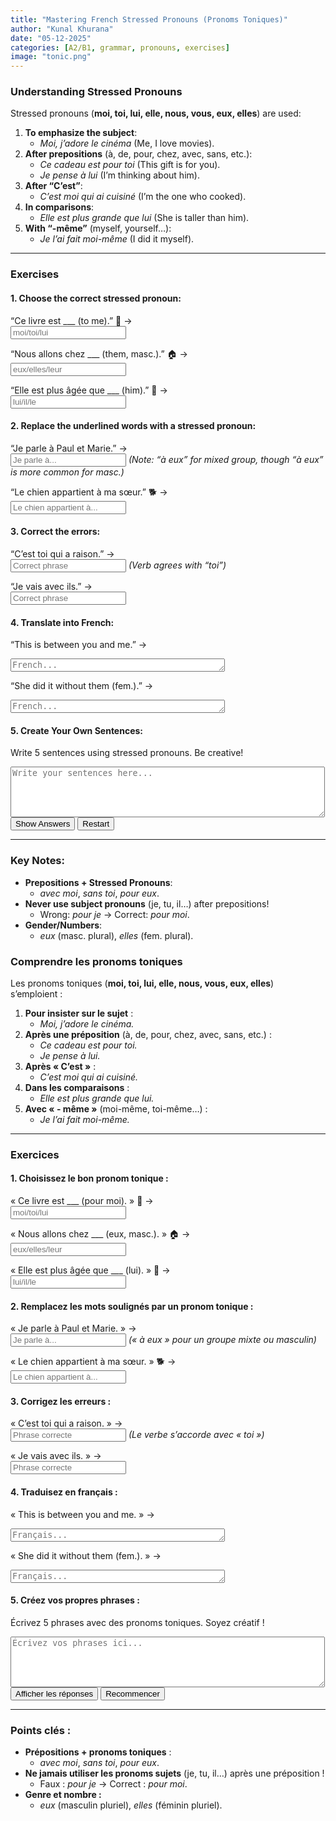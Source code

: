 ```yaml
---
title: "Mastering French Stressed Pronouns (Pronoms Toniques)"  
author: "Kunal Khurana"  
date: "05-12-2025"  
categories: [A2/B1, grammar, pronouns, exercises]  
image: "tonic.png"  
---
```


::: {.content-visible when-profile="english"}

### Understanding Stressed Pronouns

Stressed pronouns (**moi, toi, lui, elle, nous, vous, eux, elles**) are used:

1.  **To emphasize the subject**:
    -   *Moi, j’adore le cinéma* (Me, I love movies).
2.  **After prepositions** (à, de, pour, chez, avec, sans, etc.):
    -   *Ce cadeau est pour toi* (This gift is for you).\
    -   *Je pense à lui* (I’m thinking about him).
3.  **After "C’est"**:
    -   *C’est moi qui ai cuisiné* (I’m the one who cooked).
4.  **In comparisons**:
    -   *Elle est plus grande que lui* (She is taller than him).
5.  **With "-même"** (myself, yourself...):
    -   *Je l’ai fait moi-même* (I did it myself).

------------------------------------------------------------------------

### Exercises

#### 1. Choose the correct stressed pronoun:

"Ce livre est \_\_\_ (to me)." 📖 →\
<input type="text" placeholder="moi/toi/lui" oninput="checkAnswer(this, 'pour moi')">

"Nous allons chez \_\_\_ (them, masc.)." 🏠 →\
<input type="text" placeholder="eux/elles/leur" oninput="checkAnswer(this, 'chez eux')">

"Elle est plus âgée que \_\_\_ (him)." 👴 →\
<input type="text" placeholder="lui/il/le" oninput="checkAnswer(this, 'que lui')">

#### 2. Replace the underlined words with a stressed pronoun:

"Je parle à Paul et Marie." →\
<input type="text" placeholder="Je parle à..." oninput="checkAnswer(this, 'Je parle à eux')"> *(Note: "à eux" for mixed group, though "à eux" is more common for masc.)*

"Le chien appartient à ma sœur." 🐕 →\
<input type="text" placeholder="Le chien appartient à..." oninput="checkAnswer(this, 'Le chien appartient à elle')">

#### 3. Correct the errors:

"C’est toi qui a raison." →\
<input type="text" placeholder="Correct phrase" oninput="checkAnswer(this, 'C’est toi qui as raison')"> *(Verb agrees with "toi")*

"Je vais avec ils." →\
<input type="text" placeholder="Correct phrase" oninput="checkAnswer(this, 'Je vais avec eux')">

#### 4. Translate into French:

"This is between you and me." →\


<textarea placeholder="French..." rows="1" cols="40" oninput="checkTranslation(this, 'C’est entre toi et moi.')"></textarea>


"She did it without them (fem.)." →\


<textarea placeholder="French..." rows="1" cols="40" oninput="checkTranslation(this, 'Elle l’a fait sans elles.')"></textarea>


#### 5. Create Your Own Sentences:

Write 5 sentences using stressed pronouns. Be creative!\


<textarea placeholder="Write your sentences here..." rows="5" cols="60"></textarea>


<button onclick="showAnswers()">Show Answers</button>
<button onclick="refreshPage()">Restart</button>


<script>
function checkAnswer(input, correctAnswer) {
    const span = input.nextElementSibling;
    if (input.value.trim().toLowerCase() === correctAnswer.toLowerCase()) {
        span.textContent = "✓ Correct";
        span.style.color = "green";
    } else {
        span.textContent = "";
    }
}

function checkTranslation(textarea, correctAnswer) {
    const value = textarea.value.trim().toLowerCase().replace(/[’']/g, "'");
    const correct = correctAnswer.trim().toLowerCase().replace(/[’']/g, "'");
    let span = textarea.nextElementSibling;
    if (!span || span.tagName !== "SPAN") {
        span = document.createElement("span");
        textarea.parentNode.insertBefore(span, textarea.nextSibling);
    }
    if (value === correct) {
        span.textContent = "✓ Correct";
        span.style.color = "green";
    } else {
        span.textContent = "";
    }
}

function showAnswers() {
    document.querySelectorAll('input[type="text"]').forEach(el => {
        const correct = el.getAttribute('oninput')?.match(/'([^']+)'/)?.[1];
        if (correct) {
            const span = el.nextElementSibling;
            span.textContent = `Réponse : ${correct}`;
            span.style.color = "blue";
        }
    });
}

function refreshPage() {
    location.reload();
}
</script>




------------------------------------------------------------------------

### Key Notes:

-   **Prepositions + Stressed Pronouns**:
    -   *avec moi*, *sans toi*, *pour eux*.\
-   **Never use subject pronouns** (je, tu, il...) after prepositions!
    -   Wrong: *pour je* → Correct: *pour moi*.\
-   **Gender/Numbers**:
    -   *eux* (masc. plural), *elles* (fem. plural).
:::

::: {.content-visible when-profile="french"}

### Comprendre les pronoms toniques

Les pronoms toniques (**moi, toi, lui, elle, nous, vous, eux, elles**) s’emploient :

1.  **Pour insister sur le sujet** :
    -   *Moi, j’adore le cinéma.*
2.  **Après une préposition** (à, de, pour, chez, avec, sans, etc.) :
    -   *Ce cadeau est pour toi.*
    -   *Je pense à lui.*
3.  **Après « C’est »** :
    -   *C’est moi qui ai cuisiné.*
4.  **Dans les comparaisons** :
    -   *Elle est plus grande que lui.*
5.  **Avec « - même »** (moi-même, toi-même…) :
    -   *Je l’ai fait moi-même.*

------------------------------------------------------------------------

### Exercices

#### 1. Choisissez le bon pronom tonique :

« Ce livre est \_\_\_ (pour moi). » 📖 →\
<input type="text" placeholder="moi/toi/lui" oninput="checkAnswer(this, 'pour moi')"><span></span>

« Nous allons chez \_\_\_ (eux, masc.). » 🏠 →\
<input type="text" placeholder="eux/elles/leur" oninput="checkAnswer(this, 'chez eux')"><span></span>

« Elle est plus âgée que \_\_\_ (lui). » 👴 →\
<input type="text" placeholder="lui/il/le" oninput="checkAnswer(this, 'que lui')"><span></span>

#### 2. Remplacez les mots soulignés par un pronom tonique :

« Je parle à Paul et Marie. » →\
<input type="text" placeholder="Je parle à..." oninput="checkAnswer(this, 'Je parle à eux')"><span></span> *(« à eux » pour un groupe mixte ou masculin)*

« Le chien appartient à ma sœur. » 🐕 →\
<input type="text" placeholder="Le chien appartient à..." oninput="checkAnswer(this, 'Le chien appartient à elle')"><span></span>

#### 3. Corrigez les erreurs :

« C’est toi qui a raison. » →\
<input type="text" placeholder="Phrase correcte" oninput="checkAnswer(this, 'C’est toi qui as raison')"><span></span> *(Le verbe s’accorde avec « toi »)*

« Je vais avec ils. » →\
<input type="text" placeholder="Phrase correcte" oninput="checkAnswer(this, 'Je vais avec eux')"><span></span>

#### 4. Traduisez en français :

« This is between you and me. » →\

<textarea placeholder="Français..." rows="1" cols="40" oninput="checkTranslation(this, 'C’est entre toi et moi.')"></textarea>

« She did it without them (fem.). » →\

<textarea placeholder="Français..." rows="1" cols="40" oninput="checkTranslation(this, 'Elle l’a fait sans elles.')"></textarea>

#### 5. Créez vos propres phrases :

Écrivez 5 phrases avec des pronoms toniques. Soyez créatif !

<textarea placeholder="Écrivez vos phrases ici..." rows="5" cols="60"></textarea>

<button onclick="showAnswers()">Afficher les réponses</button>
<button onclick="refreshPage()">Recommencer</button>

------------------------------------------------------------------------

### Points clés :

-   **Prépositions + pronoms toniques** :
    -   *avec moi*, *sans toi*, *pour eux*.
-   **Ne jamais utiliser les pronoms sujets** (je, tu, il…) après une préposition !
    -   Faux : *pour je* → Correct : *pour moi*.
-   **Genre et nombre :**
    -   *eux* (masculin pluriel), *elles* (féminin pluriel).

<script>
function checkAnswer(input, correctAnswer) {
    const span = input.nextElementSibling;
    if (input.value.trim().toLowerCase() === correctAnswer.toLowerCase()) {
        span.textContent = "✓ Correct";
        span.style.color = "green";
    } else {
        span.textContent = "";
    }
}

function checkTranslation(textarea, correctAnswer) {
    const value = textarea.value.trim().toLowerCase().replace(/[’']/g, "'");
    const correct = correctAnswer.trim().toLowerCase().replace(/[’']/g, "'");
    let span = textarea.nextElementSibling;
    if (!span || span.tagName !== "SPAN") {
        span = document.createElement("span");
        textarea.parentNode.insertBefore(span, textarea.nextSibling);
    }
    if (value === correct) {
        span.textContent = "✓ Correct";
        span.style.color = "green";
    } else {
        span.textContent = "";
    }
}

function showAnswers() {
    document.querySelectorAll('input[type="text"]').forEach(el => {
        const correct = el.getAttribute('oninput')?.match(/'([^']+)'/)?.[1];
        if (correct) {
            const span = el.nextElementSibling;
            span.textContent = `Réponse : ${correct}`;
            span.style.color = "blue";
        }
    });
}

function refreshPage() {
    location.reload();
}
</script>


:::